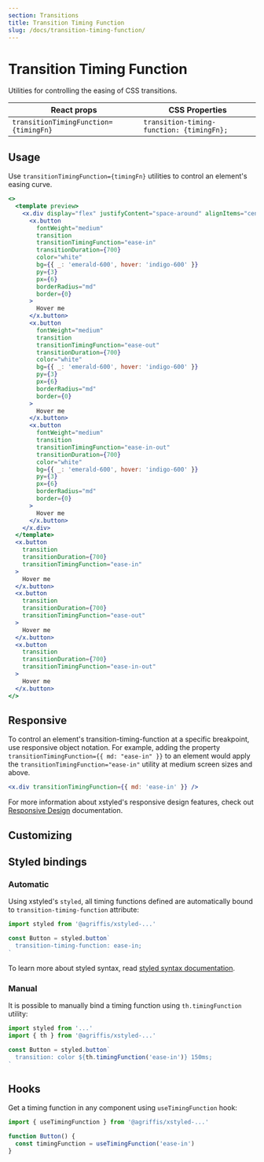 ```yaml
---
section: Transitions
title: Transition Timing Function
slug: /docs/transition-timing-function/
---
```


# Transition Timing Function

Utilities for controlling the easing of CSS transitions.

<carbon-ad />

| React props                           | CSS Properties                            |
| ------------------------------------- | ----------------------------------------- |
| `transitionTimingFunction={timingFn}` | `transition-timing-function: {timingFn};` |

## Usage

Use `transitionTimingFunction={timingFn}` utilities to control an element's easing curve.

```jsx preview color=emerald
<>
  <template preview>
    <x.div display="flex" justifyContent="space-around" alignItems="center">
      <x.button
        fontWeight="medium"
        transition
        transitionTimingFunction="ease-in"
        transitionDuration={700}
        color="white"
        bg={{ _: 'emerald-600', hover: 'indigo-600' }}
        py={3}
        px={6}
        borderRadius="md"
        border={0}
      >
        Hover me
      </x.button>
      <x.button
        fontWeight="medium"
        transition
        transitionTimingFunction="ease-out"
        transitionDuration={700}
        color="white"
        bg={{ _: 'emerald-600', hover: 'indigo-600' }}
        py={3}
        px={6}
        borderRadius="md"
        border={0}
      >
        Hover me
      </x.button>
      <x.button
        fontWeight="medium"
        transition
        transitionTimingFunction="ease-in-out"
        transitionDuration={700}
        color="white"
        bg={{ _: 'emerald-600', hover: 'indigo-600' }}
        py={3}
        px={6}
        borderRadius="md"
        border={0}
      >
        Hover me
      </x.button>
    </x.div>
  </template>
  <x.button
    transition
    transitionDuration={700}
    transitionTimingFunction="ease-in"
  >
    Hover me
  </x.button>
  <x.button
    transition
    transitionDuration={700}
    transitionTimingFunction="ease-out"
  >
    Hover me
  </x.button>
  <x.button
    transition
    transitionDuration={700}
    transitionTimingFunction="ease-in-out"
  >
    Hover me
  </x.button>
</>
```

## Responsive

To control an element's transition-timing-function at a specific breakpoint, use responsive object notation. For example, adding the property `transitionTimingFunction={{ md: "ease-in" }}` to an element would apply the `transitionTimingFunction="ease-in"` utility at medium screen sizes and above.

```jsx
<x.div transitionTimingFunction={{ md: 'ease-in' }} />
```

For more information about xstyled's responsive design features, check out [Responsive Design](/docs/responsive-design/) documentation.

## Customizing


<CustomizeTransitionProperties />

## Styled bindings

### Automatic

Using xstyled's `styled`, all timing functions defined are automatically bound to `transition-timing-function` attribute:

```js
import styled from '@agriffis/xstyled-...'

const Button = styled.button`
  transition-timing-function: ease-in;
`
```

To learn more about styled syntax, read [styled syntax documentation](/docs/magic-styled-components/).

### Manual

It is possible to manually bind a timing function using `th.timingFunction` utility:

```js
import styled from '...'
import { th } from '@agriffis/xstyled-...'

const Button = styled.button`
  transition: color ${th.timingFunction('ease-in')} 150ms;
`
```

## Hooks

Get a timing function in any component using `useTimingFunction` hook:

```js
import { useTimingFunction } from '@agriffis/xstyled-...'

function Button() {
  const timingFunction = useTimingFunction('ease-in')
}
```
